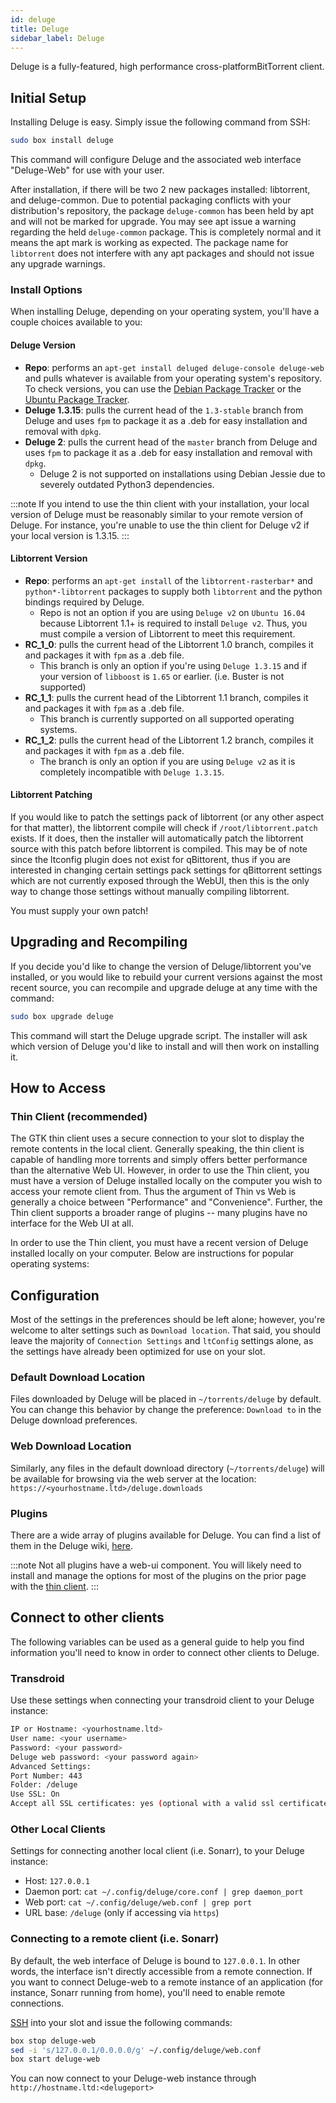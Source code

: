 ```yaml
---
id: deluge
title: Deluge
sidebar_label: Deluge
---
```


Deluge is a fully-featured, high performance cross-platform ​BitTorrent client.

## Initial Setup

Installing Deluge is easy. Simply issue the following command from SSH:

```bash main
sudo box install deluge
```

This command will configure Deluge and the associated web interface "Deluge-Web" for use with your user.

After installation, if there will be two 2 new packages installed: libtorrent, and deluge-common. Due to potential packaging conflicts with your distribution's repository, the package `deluge-common` has been held by apt and will not be marked for upgrade. You may see apt issue a warning regarding the held `deluge-common` package. This is completely normal and it means the apt mark is working as expected. The package name for `libtorrent` does not interfere with any apt packages and should not issue any upgrade warnings.

### Install Options

When installing Deluge, depending on your operating system, you'll have a couple choices available to you:

#### Deluge Version
- **Repo**: performs an `apt-get install deluged deluge-console deluge-web` and pulls whatever is available from your operating system's repository. To check versions, you can use the [Debian Package Tracker](https://www.debian.org/distrib/packages) or the [Ubuntu Package Tracker](https://packages.ubuntu.com/).
- **Deluge 1.3.15**: pulls the current head of the `1.3-stable` branch from Deluge and uses `fpm` to package it as a .deb for easy installation and removal with `dpkg`.
- **Deluge 2**: pulls the current head of the `master` branch from Deluge and uses `fpm` to package it as a .deb for easy installation and removal with `dpkg`.
  - Deluge 2 is not supported on installations using Debian Jessie due to severely outdated Python3 dependencies.

:::note
If you intend to use the thin client with your installation, your local version of Deluge must be reasonably similar to your remote version of Deluge. For instance, you're unable to use the thin client for Deluge v2 if your local version is 1.3.15.
:::

#### Libtorrent Version
- **Repo**: performs an `apt-get install` of the `libtorrent-rasterbar*` and `python*-libtorrent` packages to supply both `libtorrent` and the python bindings required by Deluge.
  - Repo is not an option if you are using `Deluge v2` on `Ubuntu 16.04` because Libtorrent 1.1+ is required to install `Deluge v2`. Thus, you must compile a version of Libtorrent to meet this requirement.
- **RC_1_0**: pulls the current head of the Libtorrent 1.0 branch, compiles it and packages it with `fpm` as a .deb file.
  - This branch is only an option if you're using `Deluge 1.3.15` and if your version of `libboost` is `1.65` or earlier. (i.e. Buster is not supported)
- **RC_1_1**: pulls the current head of the Libtorrent 1.1 branch, compiles it and packages it with `fpm` as a .deb file.
  - This branch is currently supported on all supported operating systems.
- **RC_1_2**: pulls the current head of the Libtorrent 1.2 branch, compiles it and packages it with `fpm` as a .deb file.
  - The branch is only an option if you are using `Deluge v2` as it is completely incompatible with `Deluge 1.3.15`.

#### Libtorrent Patching
If you would like to patch the settings pack of libtorrent (or any other aspect for that matter), the libtorrent compile will check if `/root/libtorrent.patch` exists. If it does, then the installer will automatically patch the libtorrent source with this patch before libtorrent is compiled. This may be of note since the ltconfig plugin does not exist for qBittorent, thus if you are interested in changing certain settings pack settings for qBittorrent settings which are not currently exposed through the WebUI, then this is the only way to change those settings without manually compiling libtorrent.

You must supply your own patch!

## Upgrading and Recompiling

If you decide you'd like to change the version of Deluge/libtorrent you've installed, or you would like to rebuild your current versions against the most recent source, you can recompile and upgrade deluge at any time with the command:

```bash main
sudo box upgrade deluge
```

This command will start the Deluge upgrade script. The installer will ask which version of Deluge you'd like to install and will then work on installing it.

## How to Access

### Thin Client (recommended)

The GTK thin client uses a secure connection to your slot to display the remote contents in the local client. Generally speaking, the thin client is capable of handling more torrents and simply offers better performance than the alternative Web UI. However, in order to use the Thin client, you must have a version of Deluge installed locally on the computer you wish to access your remote client from. Thus the argument of Thin vs Web is generally a choice between "Performance" and "Convenience". Further, the Thin client supports a broader range of plugins -- many plugins have no interface for the Web UI at all.

In order to use the Thin client, you must have a recent version of Deluge installed locally on your computer. Below are instructions for popular operating systems:


<SystemdTabs service="deluged@<username>"/>

## Configuration

Most of the settings in the preferences should be left alone; however, you're welcome to alter settings such as `Download location`. That said, you should leave the majority of `Connection Settings` and `ltConfig` settings alone, as the settings have already been optimized for use on your slot.

### Default Download Location

Files downloaded by Deluge will be placed in `~/torrents/deluge` by default. You can change this behavior by change the preference: `Download to` in the Deluge download preferences.

### Web Download Location

Similarly, any files in the default download directory (`~/torrents/deluge`) will be available for browsing via the web server at the location: `https://<yourhostname.ltd>/deluge.downloads`

### Plugins

There are a wide array of plugins available for Deluge. You can find a list of them in the Deluge wiki, [here](https://dev.deluge-torrent.org/wiki/Plugins).

:::note
Not all plugins have a web-ui component. You will likely need to install and manage the options for most of the plugins on the prior page with the [thin client](#thin-client-recommended).
:::

## Connect to other clients

The following variables can be used as a general guide to help you find information you'll need to know in order to connect other clients to Deluge.


### Transdroid

Use these settings when connecting your transdroid client to your Deluge instance:

```bash
IP or Hostname: <yourhostname.ltd>
User name: <your username>
Password: <your password>
Deluge web password: <your password again>
Advanced Settings:
Port Number: 443
Folder: /deluge
Use SSL: On
Accept all SSL certificates: yes (optional with a valid ssl certificate)
```

### Other Local Clients

Settings for connecting another local client (i.e. Sonarr), to your Deluge instance:

- Host: `127.0.0.1`
- Daemon port: `cat ~/.config/deluge/core.conf | grep daemon_port`
- Web port: `cat ~/.config/deluge/web.conf | grep port`
- URL base: `/deluge` (only if accessing via `https`)

### Connecting to a remote client (i.e. Sonarr)

By default, the web interface of Deluge is bound to `127.0.0.1`. In other words, the interface isn't directly accessible from a remote connection. If you want to connect Deluge-web to a remote instance of an application (for instance, Sonarr running from home), you'll need to enable remote connections.

[SSH](../getting-started/how-do-i-connect.md) into your slot and issue the following commands:

```bash main
box stop deluge-web
sed -i 's/127.0.0.1/0.0.0.0/g' ~/.config/deluge/web.conf
box start deluge-web
```

You can now connect to your Deluge-web instance through `http://hostname.ltd:<delugeport>`